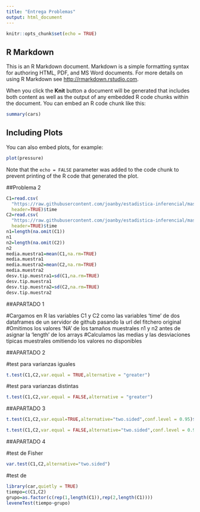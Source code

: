 ---
title: "Entrega Problemas"
output: html_document
---

```{r setup, include=FALSE}
knitr::opts_chunk$set(echo = TRUE)
```

## R Markdown

This is an R Markdown document. Markdown is a simple formatting syntax for authoring HTML, PDF, and MS Word documents. For more details on using R Markdown see <http://rmarkdown.rstudio.com>.

When you click the **Knit** button a document will be generated that includes both content as well as the output of any embedded R code chunks within the document. You can embed an R code chunk like this:

```{r cars}
summary(cars)
```

## Including Plots

You can also embed plots, for example:

```{r pressure, echo=FALSE}
plot(pressure)
```

Note that the `echo = FALSE` parameter was added to the code chunk to prevent printing of the R code that generated the plot.

##Problema 2

```{r}
C1=read.csv(
  "https://raw.githubusercontent.com/joanby/estadistica-inferencial/master/datasets/C1.csv",
  header=TRUE)$time
C2=read.csv(
  "https://raw.githubusercontent.com/joanby/estadistica-inferencial/master/datasets/C2.csv",
  header=TRUE)$time
n1=length(na.omit(C1))
n1
n2=length(na.omit(C2))
n2
media.muestra1=mean(C1,na.rm=TRUE)
media.muestra1
media.muestra2=mean(C2,na.rm=TRUE)
media.muestra2
desv.tip.muestra1=sd(C1,na.rm=TRUE)
desv.tip.muestra1
desv.tip.muestra2=sd(C2,na.rm=TRUE)
desv.tip.muestra2
```

##APARTADO 1

#Cargamos en R las variables C1 y C2 como las variables 'time' de dos dataframes de un servidor de github pasando la url del fitchero original
#Omitimos los valores 'NA' de los tamaños muestrales n1 y n2 antes de asignar la 'length' de los arrays
#Calculamos las medias y las desviaciones típicas muestrales omitiendo los valores no disponibles

##APARTADO 2

#test para varianzas iguales
```{r}
t.test(C1,C2,var.equal = TRUE,alternative = "greater")
```

#test para varianzas distintas
```{r}
t.test(C1,C2,var.equal = FALSE,alternative = "greater")
```

##APARTADO 3

```{r}
t.test(C1,C2,var.equal=TRUE,alternative="two.sided",conf.level = 0.95)$conf.int

t.test(C1,C2,var.equal = FALSE,alternative="two.sided",conf.level = 0.95)$conf.int
```

##APARTADO 4

#test de Fisher
```{r}
var.test(C1,C2,alternative="two.sided")
```

#test de 
```{r}
library(car,quietly = TRUE)
tiempo=c(C1,C2)
grupo=as.factor(c(rep(1,length(C1)),rep(2,length(C1))))
leveneTest(tiempo~grupo)
```